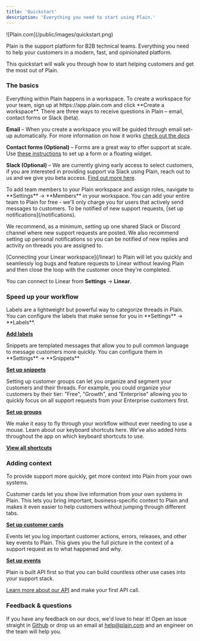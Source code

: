 ```yaml
---
title: 'Quickstart'
description: 'Everything you need to start using Plain.'
---
```


<Frame>![Plain.com](/public/images/quickstart.png)</Frame>

Plain is the support platform for B2B technical teams. Everything you need to help your customers in a modern, fast, and opinionated platform.

This quickstart will walk you through how to start helping customers and get the most out of Plain.

### The basics

<AccordionGroup>
<Accordion title="Create a workspace" icon="seedling">
Everything within Plain happens in a workspace. To create a workspace for your team, sign up at https://app.plain.com and click **Create a workspace**.

</Accordion>
<Accordion title="Set up your channels" icon="comments">
There are three ways to receive questions in Plain – email, contact forms or Slack (beta).

**Email** – When you create a workspace you will be guided through email set-up automatically. For more information on how it works [check out the docs](/email/)

**Contact forms (Optional)** – Forms are a great way to offer support at scale. Use [these instructions](/contact-forms/) to set up a form or a floating widget.

**Slack (Optional)** – We are currently giving early access to select customers, if you are interested in providing support via Slack using Plain, reach out to us and we give you beta access. [Find out more here](/slack).

</Accordion>

<Accordion title="Invite your team members" icon="user-plus">
  To add team members to your Plain workspace and assign roles, navigate to **Settings** →
  **Members** in your workspace. You can add your entire team to Plain for free - we'll only charge
  you for users that actively send messages to customers.
</Accordion>

<Accordion title="Set up notifications" icon="bell">
To be notified of new support requests, [set up notifications](/notifications).

We recommend, as a minimum, setting up one shared Slack or Discord channel where new support requests are posted. We also recommend setting up personal notifications so you can be notified of new replies and activity on threads you are assigned to.

</Accordion>

<Accordion title="Connect your Linear workspace" icon="link">
[Connecting your Linear workspace](/linear) to Plain will let you quickly and seamlessly log bugs and feature requests to Linear without leaving Plain and then close the loop with the customer once they're completed.

You can connect to Linear from **Settings** → **Linear**.

</Accordion>

</AccordionGroup>

### Speed up your workflow

<AccordionGroup>

<Accordion title="Add labels" icon="tag">
  Labels are a lightweight but powerful way to categorize threads in Plain. You can configure the labels that make sense for you in **Settings** → **Labels**.

[**Add labels**](/labels/)

</Accordion>

<Accordion title="Set up snippets" icon="feather">
  Snippets are templated messages that allow you to pull common language to message customers more
  quickly. You can configure them in **Settings** → **Snippets**

[**Set up snippets**](/snippets/)

</Accordion>

<Accordion title="Set up customer groups" icon="user-group">
Setting up customer groups can let you organize and segment your customers and their threads. For example, you could organize your customers by their tier: "Free", "Growth", and "Enterprise" allowing you to quickly focus on all support requests from your Enterprise customers first.

[**Set up groups**](/customer-groups/)

</Accordion>

<Accordion title="Learn keyboard shortcuts" icon="keyboard">
  We make it easy to fly through your workflow without ever needing to use a mouse. Learn about our
  keyboard shortcuts here. We've also added hints throughout the app on which keyboard shortcuts to
  use.

[**View all shortcuts**](/shortcuts/)

</Accordion>

</AccordionGroup>

### Adding context

To provide support more quickly, get more context into Plain from your own systems.

<AccordionGroup>
<Accordion title="Add customer cards" icon="address-card">
Customer cards let you show live information from your own systems in Plain. This lets you bring important, business-specific context to Plain and makes it even easier to help customers without jumping through different tabs.

[**Set up customer cards**](/customer-cards/)

</Accordion>
<Accordion title="Log key events" icon="code">
Events let you log important customer actions, errors, releases, and other key events to Plain. This gives you the full picture in the context of a support request as to what happened and why.

[**Set up events**](/events/)

</Accordion>

<Accordion title="Explore our API" icon="code">
Plain is built API first so that you can build countless other use cases into your support stack.

[Learn more about our API](/api-reference/graphql/) and make your first API call.

</Accordion>

</AccordionGroup>

### Feedback & questions

If you have any feedback on our docs, we'd love to hear it! Open an issue straight in [Github](https://github.com/team-plain/docs) or drop us an email
at [help@plain.com](mailto:help@plain.com) and an engineer on the team will help you.
